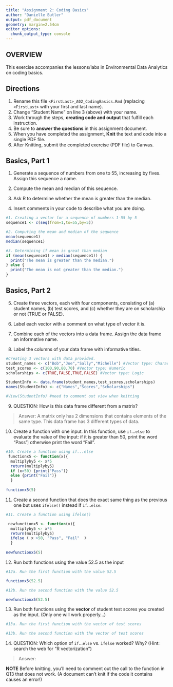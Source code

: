 ```yaml
---
title: "Assignment 2: Coding Basics"
author: "Danielle Butler"
output: pdf_document
geometry: margin=2.54cm
editor_options: 
  chunk_output_type: console
---
```


## OVERVIEW

This exercise accompanies the lessons/labs in Environmental Data Analytics on coding basics.

## Directions

1.  Rename this file `<FirstLast>_A02_CodingBasics.Rmd` (replacing `<FirstLast>` with your first and last name).
2.  Change "Student Name" on line 3 (above) with your name.
3.  Work through the steps, **creating code and output** that fulfill each instruction.
4.  Be sure to **answer the questions** in this assignment document.
5.  When you have completed the assignment, **Knit** the text and code into a single PDF file.
6.  After Knitting, submit the completed exercise (PDF file) to Canvas.

## Basics, Part 1

1.  Generate a sequence of numbers from one to 55, increasing by fives. Assign this sequence a name.

2.  Compute the mean and median of this sequence.

3.  Ask R to determine whether the mean is greater than the median.

4.  Insert comments in your code to describe what you are doing.

```r
#1. Creating a vector for a sequence of numbers 1-55 by 5 
sequence1 <- c(seq(from=1,to=55,by=5))

#2. Computing the mean and median of the sequence 
mean(sequence1)
median(sequence1)

#3. Determining if mean is great than median 
if (mean(sequence1) > median(sequence1)) {
  print("The mean is greater than the median.") 
} else {
  print("The mean is not greater than the median.")
}

```

## Basics, Part 2

5.  Create three vectors, each with four components, consisting of (a) student names, (b) test scores, and (c) whether they are on scholarship or not (TRUE or FALSE).

6.  Label each vector with a comment on what type of vector it is.

7.  Combine each of the vectors into a data frame. Assign the data frame an informative name.

8.  Label the columns of your data frame with informative titles.

```r
#Creating 3 vectors with data provided.
student_names <- c("Bob","Joe","Sally","Michelle") #Vector type: Character
test_scores <- c(100,90,80,70) #Vector type: Numeric
scholarships <- c(TRUE,FALSE,TRUE,FALSE) #Vector type: Logic

StudentInfo <- data.frame(student_names,test_scores,scholarships) 
names(StudentInfo) <- c("Names","Scores","Scholarships")

#View(StudentInfo) #need to comment out view when knitting

```

9.  QUESTION: How is this data frame different from a matrix?

> Answer: A matrix only has 2 dimensions that contains elements of the same type. This data frame has 3 different
types of data.

10. Create a function with one input. In this function, use `if`...`else` to evaluate the value of the input: if it is greater than 50, print the word "Pass"; otherwise print the word "Fail". 
```r
#10. Create a function using if...else
 functionx5 <- function(x){
  multiplyby5 <- x*5
  return(multiplyby5)
  if (x>50) {print("Pass")}
  else {print("Fail")}
  }
  
functionx5(5)

```


11. Create a second function that does the exact same thing as the previous one but uses `ifelse()` instead if `if`...`else `. 

```r
#11. Create a function using ifelse()

 newfunctionx5 <- function(x){
  multiplyby5 <- x*5
  return(multiplyby5)
  ifelse ( x >50, "Pass", "Fail"  )
  }
  
newfunctionx5(5)

```


12. Run both functions using the value 52.5 as the input


```r
#12a. Run the first function with the value 52.5

functionx5(52.5)

#12b. Run the second function with the value 52.5

newfunctionx5(52.5)


```


13. Run both functions using the **vector** of student test scores you created as the input. (Only one will work properly...)

```r



#13a. Run the first function with the vector of test scores

#13b. Run the second function with the vector of test scores
```

14. QUESTION: Which option of `if`...`else` vs. `ifelse` worked? Why? (Hint: search the web for "R vectorization")

> Answer:


**NOTE** Before knitting, you'll need to comment out the call to the function in Q13 that does not work. (A document can't knit if the code it contains causes an error!)